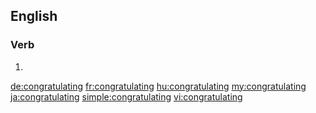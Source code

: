 
==English==

===Verb===
{{head|en}}

# {{present participle of|congratulate|lang=en}}

[[de:congratulating]]
[[fr:congratulating]]
[[hu:congratulating]]
[[my:congratulating]]
[[ja:congratulating]]
[[simple:congratulating]]
[[vi:congratulating]]